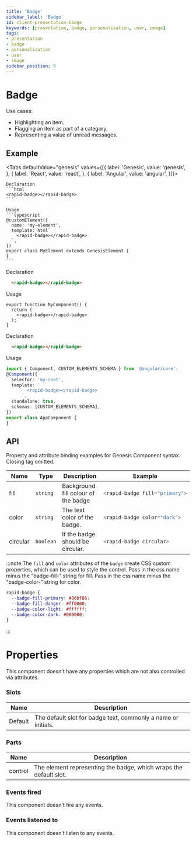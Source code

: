 ```yaml
---
title: 'Badge'
sidebar_label: 'Badge'
id: client-presentation-badge
keywords: [presentation, badge, personalisation, user, image]
tags:
- presentation
- badge
- personalisation
- user
- image
sidebar_position: 9
---
```



# Badge

Use cases:
* Highlighting an item.
* Flagging an item as part of a category.
* Representing a value of unread messages.

## Example

<BadgeDemo />

<Tabs defaultValue="genesis" values={[{ label: 'Genesis', value: 'genesis', }, { label: 'React', value: 'react', }, { label: 'Angular', value: 'angular', }]}>

  <TabItem value="genesis">

    Declaration
    ```html
    <rapid-badge></rapid-badge>
    ```

    Usage
    ```typescript
    @customElement({
      name: 'my-element',
      template: html`
        <rapid-badge></rapid-badge>
      `,
    })
    export class MyElement extends GenesisElement {
    }
    ```

  </TabItem>
  <TabItem value="react">

  Declaration
  ```html
    <rapid-badge></rapid-badge>
  ```
  Usage
  ```tsx
  export function MyComponent() {
    return (
      <rapid-badge></rapid-badge>
    );
  }
  ```
</TabItem>
  <TabItem value="angular">

  Declaration
  ```html
    <rapid-badge></rapid-badge>
  ```

  Usage
  ```typescript
  import { Component, CUSTOM_ELEMENTS_SCHEMA } from '@angular/core';
  @Component({
    selector: 'my-root',
    template: `
          <rapid-badge></rapid-badge>
        `,
    standalone: true,
    schemas: [CUSTOM_ELEMENTS_SCHEMA],
  })
  export class AppComponent {
  }
  ```
</TabItem>
</Tabs>

## API

 Property and attribute binding examples for Genesis Component syntax. Closing tag omitted.

<table>
  <thead><tr><th>Name</th><th>Type</th><th>Description</th><th>Example</th></tr></thead>
  <tbody>
    <tr>
      <td>fill</td>
      <td><code>string</code></td>
      <td>Background fill colour of the badge</td>
<td>

```typescript
<rapid-badge fill="primary">
```

</td>
    </tr>
    <tr>
      <td>color</td>
      <td><code>string</code></td>
      <td>The text color of the badge.</td>
<td>

```typescript
<rapid-badge color="dark">
```

</td>
    </tr>
    <tr>
      <td>circular</td>
      <td><code>boolean</code></td>
      <td>If the badge should be circular.</td>
<td>

```typescript
<rapid-badge circular>
```

</td>
    </tr>
  </tbody>
</table>

:::note
  The `fill` and `color` attributes of the `badge` create CSS custom properties, which can be used to style the control.
  Pass in the css name minus the "badge-fill-" string for fill.
  Pass in the css name minus the "badge-color-" string for color.

```css
rapid-badge {
  --badge-fill-primary: #86bf86;
  --badge-fill-danger: #ff0000;
  --badge-color-light: #ffffff;
  --badge-color-dark: #000000;
}
```
:::

# Properties

This component doesn't have any properties which are not also controlled via attributes.

### Slots

| Name | Description |
|---|---|
| Default |The default slot for badge text, commonly a name or initials. |

### Parts

| Name | Description |
|---|---|
| control | The element representing the badge, which wraps the default slot. |

### Events fired

This component doesn't fire any events.

### Events listened to

This component doesn't listen to any events.
